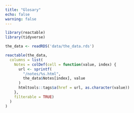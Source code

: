 ```yaml
---
title: "Glosary"
echo: false
warning: false
---
```


```r
library(reactable)
library(tidyverse)
```

```r
the_data <- readRDS('data/the_data.rds')

reactable(the_data,
  columns = list(
    Notes = colDef(cell = function(value, index) {
      url <- sprintf(
        "/notes/%s.html",
        the_data$Notes[index], value
      )
      htmltools::tags$a(href = url, as.character(value))
    },
    filterable = TRUE)
  )
)
```
